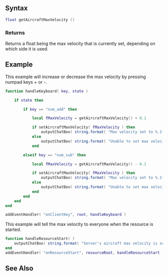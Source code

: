 
{{Server client function}}
{{New feature/item|3.0132|1.3.1|5000|
This function returns the maximum velocity at which aircrafts could fly. Using this function server-side will return the server-side value, not necessarily the same that is set client-side.
}}

==Syntax==
<syntaxhighlight lang="lua">
float getAircraftMaxVelocity ()
</syntaxhighlight>

===Returns===
Returns a float being the max velocity that is currently set, depending on which side it is used.

==Example==
<section name="Client" class="client" show="true">
This example will increase or decrease the max velocity by pressing numpad keys + or -.
<syntaxhighlight lang="lua">function handleKeyboard( key, state )

    if state then

        if key == "num_add" then

            local fMaxVelocity = getAircraftMaxVelocity() + 0.1

            if setAircraftMaxVelocity( fMaxVelocity ) then
                outputChatBox( string.format( "Max velocity set to %.1f", fMaxVelocity ))
            else
                outputChatBox( string.format( "Unable to set max velocity to %.1f", fMaxVelocity ) )
            end

        elseif key == "num_sub" then

            local fMaxVelocity = getAircraftMaxVelocity() - 0.1

            if setAircraftMaxVelocity( fMaxVelocity ) then
                outputChatBox( string.format( "Max velocity set to %.1f", fMaxVelocity ) )
            else
                outputChatBox( string.format( "Unable to set max velocity to %.1f", fMaxVelocity ) )
            end
        end
    end
end

addEventHandler( "onClientKey", root, handleKeyboard )
</syntaxhighlight></section>

<section name="Server" class="server" show="true">
This example will tell the max velocity to everyone when the resource is started.
<syntaxhighlight lang="lua">
function handleResourceStart( )
    outputChatBox( string.format( "Server's aircraft max velocity is set to %.1f", getAircraftMaxVelocity() ) )
end
addEventHandler( "onResourceStart", resourceRoot, handleResourceStart )</syntaxhighlight>
</section>

==See Also==
{{Client_world_functions}}